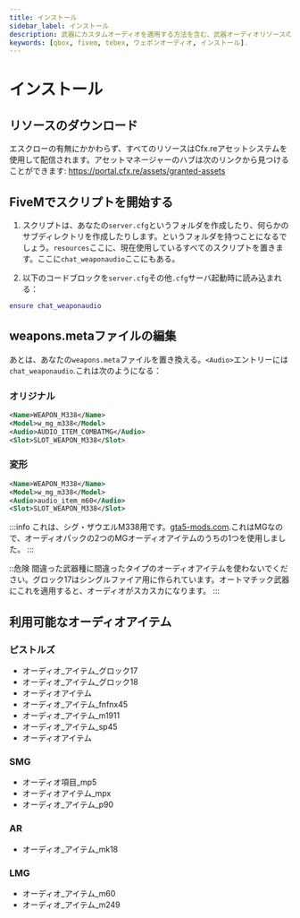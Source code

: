 ```yaml
---
title: インストール
sidebar_label: インストール
description: 武器にカスタムオーディオを適用する方法を含む、武器オーディオリソースのインストールと設定方法について説明します。
keywords: [qbox, fivem, tebex, ウェポンオーディオ, インストール].
---
```


# インストール

## リソースのダウンロード

エスクローの有無にかかわらず、すべてのリソースはCfx.reアセットシステムを使用して配信されます。アセットマネージャーのハブは次のリンクから見つけることができます: https://portal.cfx.re/assets/granted-assets

## FiveMでスクリプトを開始する

1. スクリプトは、あなたの`server.cfg`というフォルダを作成したり、何らかのサブディレクトリを作成したりします。というフォルダを持つことになるでしょう。`resources`ここに、現在使用しているすべてのスクリプトを置きます。ここに`chat_weaponaudio`ここにもある。

2. 以下のコードブロックを`server.cfg`その他`.cfg`サーバ起動時に読み込まれる：

```lua
ensure chat_weaponaudio
```

## weapons.metaファイルの編集

あとは、あなたの`weapons.meta`ファイルを置き換える。`<Audio>`エントリーには`chat_weaponaudio`.これは次のようになる：

### オリジナル

```xml
<Name>WEAPON_M338</Name>
<Model>w_mg_m338</Model>
<Audio>AUDIO_ITEM_COMBATMG</Audio>
<Slot>SLOT_WEAPON_M338</Slot>
```

### 変形

```xml
<Name>WEAPON_M338</Name>
<Model>w_mg_m338</Model>
<Audio>audio_item_m60</Audio>
<Slot>SLOT_WEAPON_M338</Slot>
```

:::info
これは、シグ・ザウエルM338用です。[gta5-mods.com](https://www.gta5-mods.com/weapons/sig-sauer-m338-replace-fivem-animated).これはMGなので、オーディオパックの2つのMGオーディオアイテムのうちの1つを使用しました。
:::

::危険
間違った武器種に間違ったタイプのオーディオアイテムを使わないでください。グロック17はシングルファイア用に作られています。オートマチック武器にこれを適用すると、オーディオがスカスカになります。
:::

## 利用可能なオーディオアイテム

### ピストルズ

- オーディオ\_アイテム\_グロック17
- オーディオ\_アイテム\_グロック18
- オーディオアイテム
- オーディオ\_アイテム\_fnfnx45
- オーディオ\_アイテム\_m1911
- オーディオ\_アイテム\_sp45
- オーディオアイテム

### SMG

- オーディオ項目\_mp5
- オーディオアイテム\_mpx
- オーディオ\_アイテム\_p90

### AR

- オーディオ\_アイテム\_mk18

### LMG

- オーディオ\_アイテム\_m60
- オーディオ\_アイテム\_m249
